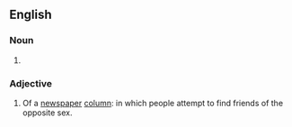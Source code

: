 {{also|lonelyhearts}}
==English==

===Noun===
{{head|en|noun plural form|head=[[lonely]]-[[hearts]]}}

# {{plural of|lonely-heart|lang=en}}

===Adjective===
{{en-adj|-}}

# Of a [[newspaper]] [[column]]: in which people attempt to find friends of the opposite sex.